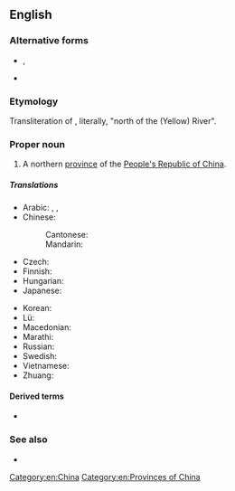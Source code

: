 ==English==
{{wikipedia}}

===Alternative forms===
* {{l|en|Ho-pei}}, {{l|en|Hopei}} {{gloss|Wade-Giles}}
* {{l|en|Hopeh}} {{gloss|Postal Map spelling}}

===Etymology===
Transliteration of {{etyl|cmn|en}} {{zh-l|河北|Héběi}}, literally, "north of the (Yellow) River".

===Proper noun===
{{en-proper noun}}

# A northern [[province]] of the [[People's Republic of China]].

=====Translations=====
{{trans-top|province of China}}
* Arabic: {{t|ar|خِبِي|m}}, {{t|ar|خِيبِي|m|tr=ḵibī}}, {{t|ar|هِيبِي|m|tr=hibī}}
* Chinese:
*: Cantonese: {{t|yue|河北|tr=ho4 bak1|sc=Hani}}
*: Mandarin: {{t+|cmn|河北|tr=Héběi|sc=Hani}}
* Czech: {{t|cs|Che-pej}}
* Finnish: {{t|fi|Hebei}}
* Hungarian: {{t|hu|Hopej}}
* Japanese: {{t|ja|河北|tr=かほく, Kahoku}}
{{trans-mid}}
* Korean: {{t|ko|허베이|tr=Heobei}}
* Lü: {{t|khb|ᦷᦆᧉᦵᦗᦲᧉ}}
* Macedonian: {{t|mk|Хебеј|tr=Hébej|sc=Cyrl}}
* Marathi: {{t|mr|हेपेइ|tr=hepei|sc=Deva}}
* Russian: {{t|ru|Хэбэ́й|m}}
* Swedish: {{t|sv|Hebei}}
* Vietnamese: {{t|vi|Hà Bắc}}
* Zhuang: {{t|za|Hozbwz}}
{{trans-bottom}}

====Derived terms====
* {{l|en|hebeiensis}}

===See also===
* {{l|en|Shijiazhuang}}

[[Category:en:China]]
[[Category:en:Provinces of China]]